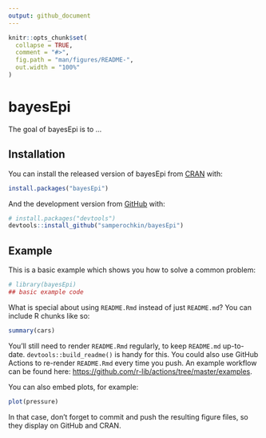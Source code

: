 ```yaml
---
output: github_document
---
```


<!-- README.md is generated from README.Rmd. Please edit that file -->

```r
knitr::opts_chunk$set(
  collapse = TRUE,
  comment = "#>",
  fig.path = "man/figures/README-",
  out.width = "100%"
)
```

# bayesEpi

<!-- badges: start -->
<!-- badges: end -->

The goal of bayesEpi is to ...

## Installation

You can install the released version of bayesEpi from [CRAN](https://CRAN.R-project.org) with:

``` r
install.packages("bayesEpi")
```

And the development version from [GitHub](https://github.com/) with:

``` r
# install.packages("devtools")
devtools::install_github("samperochkin/bayesEpi")
```
## Example

This is a basic example which shows you how to solve a common problem:

```r
# library(bayesEpi)
## basic example code
```

What is special about using `README.Rmd` instead of just `README.md`? You can include R chunks like so:

```r
summary(cars)
```

You'll still need to render `README.Rmd` regularly, to keep `README.md` up-to-date. `devtools::build_readme()` is handy for this. You could also use GitHub Actions to re-render `README.Rmd` every time you push. An example workflow can be found here: <https://github.com/r-lib/actions/tree/master/examples>.

You can also embed plots, for example:

```r
plot(pressure)
```

In that case, don't forget to commit and push the resulting figure files, so they display on GitHub and CRAN.
